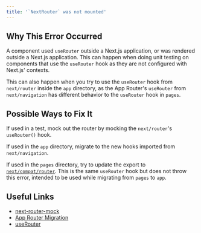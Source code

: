 ```yaml
---
title: '`NextRouter` was not mounted'
---
```


## Why This Error Occurred

A component used `useRouter` outside a Next.js application, or was rendered outside a Next.js application. This can happen when doing unit testing on components that use the `useRouter` hook as they are not configured with Next.js' contexts.

This can also happen when you try to use the `useRouter` hook from `next/router` inside the `app` directory, as the App Router's `useRouter` from `next/navigation` has different behavior to the `useRouter` hook in `pages`.

## Possible Ways to Fix It

If used in a test, mock out the router by mocking the `next/router`'s `useRouter()` hook.

If used in the `app` directory, migrate to the new hooks imported from `next/navigation`.

If used in the `pages` directory, try to update the export to [`next/compat/router`](/docs/pages/api-reference/functions/use-router#the-nextcompatrouter-export). This is the same `useRouter` hook but does not throw this error, intended to be used while migrating from `pages` to `app`.

## Useful Links

- [next-router-mock](https://www.npmjs.com/package/next-router-mock)
- [App Router Migration](/docs/pages/guides/upgrading/app-router-migration#step-5-migrating-routing-hooks)
- [useRouter](/docs/app/api-reference/functions/use-router)

